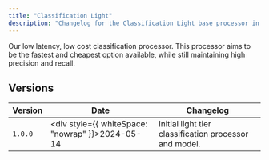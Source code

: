 ```yaml
---
title: "Classification Light"
description: "Changelog for the Classification Light base processor in Extend."
---
```


Our low latency, low cost classification processor. This processor aims to be the fastest and cheapest option available, while still maintaining high precision and recall.

## Versions

| Version | Date | Changelog |
|---------|----|-----------|
| `1.0.0`   | <div style={{ whiteSpace: "nowrap" }}>2024-05-14</div> | Initial light tier classification processor and model. |